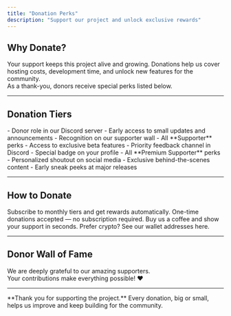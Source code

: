 ```yaml
---
title: "Donation Perks"
description: "Support our project and unlock exclusive rewards"
---
```


## Why Donate?

Your support keeps this project alive and growing. Donations help us cover hosting costs, development time, and unlock new features for the community.  
As a thank-you, donors receive special perks listed below.

---

## Donation Tiers

<AccordionGroup>
  <Accordion title="💖 Supporter — $5/month" icon="heart">
    - Donor role in our Discord server  
    - Early access to small updates and announcements  
    - Recognition on our supporter wall  
  </Accordion>

  <Accordion title="🌟 Premium Supporter — $15/month" icon="star">
    - All **Supporter** perks  
    - Access to exclusive beta features  
    - Priority feedback channel in Discord  
    - Special badge on your profile  
  </Accordion>

  <Accordion title="🚀 VIP Backer — $30/month" icon="rocket">
    - All **Premium Supporter** perks  
    - Personalized shoutout on social media  
    - Exclusive behind-the-scenes content  
    - Early sneak peeks at major releases  
  </Accordion>
</AccordionGroup>

---

## How to Donate

<CardGroup cols={2}>
  <Card title="Patreon" icon="heart" href="https://patreon.com/yourproject">
    Subscribe to monthly tiers and get rewards automatically.
  </Card>

  <Card title="PayPal" icon="credit-card" href="https://paypal.me/yourproject">
    One-time donations accepted — no subscription required.
  </Card>

  <Card title="Ko-fi" icon="coffee" href="https://ko-fi.com/yourproject">
    Buy us a coffee and show your support in seconds.
  </Card>

  <Card title="Crypto" icon="bitcoin" href="/donations/crypto">
    Prefer crypto? See our wallet addresses here.
  </Card>
</CardGroup>

---

## Donor Wall of Fame

We are deeply grateful to our amazing supporters.  
Your contributions make everything possible! ❤️  

---

<Note>
  **Thank you for supporting the project.**  
  Every donation, big or small, helps us improve and keep building for the community.
</Note>
